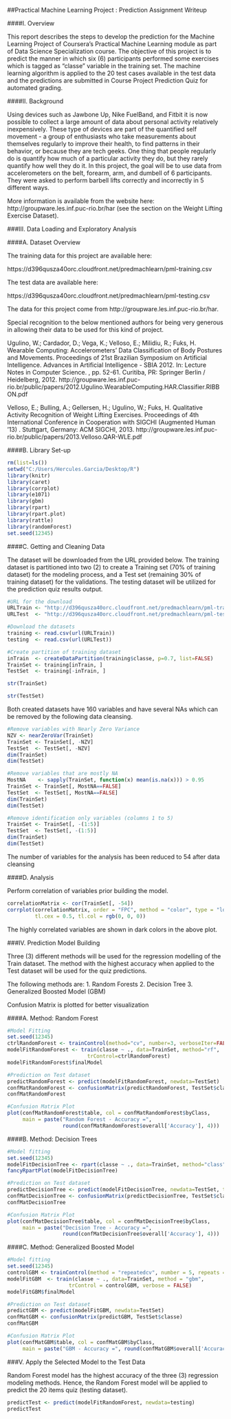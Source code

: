 ##Practical Machine Learning Project : Prediction Assignment Writeup


####I. Overview

This report describes the steps to develop the prediction for the Machine Learning Project of Coursera's Practical Machine Learning module as part of Data Science Specialization course. The objective of this project is to predict the manner in which six (6) participants performed some exercises which is tagged as "classe" variable in the training set. The machine learning algorithm is applied to the 20 test cases available in the test data and the predictions are submitted in Course Project Prediction Quiz for automated grading.

####II. Background

Using devices such as Jawbone Up, Nike FuelBand, and Fitbit it is now possible to collect a large amount of data about personal activity relatively inexpensively. These type of devices are part of the quantified self movement - a group of enthusiasts who take measurements about themselves regularly to improve their health, to find patterns in their behavior, or because they are tech geeks. One thing that people regularly do is quantify how much of a particular activity they do, but they rarely quantify how well they do it. In this project, the goal will be to use data from accelerometers on the belt, forearm, arm, and dumbell of 6 participants. They were asked to perform barbell lifts correctly and incorrectly in 5 different ways. 

More information is available from the website here: http://groupware.les.inf.puc-rio.br/har (see the section on the Weight Lifting Exercise Dataset).


###III. Data Loading and Exploratory Analysis

####A. Dataset Overview

The training data for this project are available here:

https://d396qusza40orc.cloudfront.net/predmachlearn/pml-training.csv

The test data are available here:

https://d396qusza40orc.cloudfront.net/predmachlearn/pml-testing.csv

The data for this project come from http://groupware.les.inf.puc-rio.br/har.

Special recognition to the below mentioned authors for being very generous in allowing their data to be used for this kind of project.

Ugulino, W.; Cardador, D.; Vega, K.; Velloso, E.; Milidiu, R.; Fuks, H. Wearable Computing: Accelerometers' Data Classification of Body Postures and Movements. Proceedings of 21st Brazilian Symposium on Artificial Intelligence. Advances in Artificial Intelligence - SBIA 2012. In: Lecture Notes in Computer Science. , pp. 52-61. Curitiba, PR: Springer Berlin / Heidelberg, 2012.
http://groupware.les.inf.puc-rio.br/public/papers/2012.Ugulino.WearableComputing.HAR.Classifier.RIBBON.pdf

Velloso, E.; Bulling, A.; Gellersen, H.; Ugulino, W.; Fuks, H. Qualitative Activity Recognition of Weight Lifting Exercises. Proceedings of 4th International Conference in Cooperation with SIGCHI (Augmented Human '13) . Stuttgart, Germany: ACM SIGCHI, 2013.
http://groupware.les.inf.puc-rio.br/public/papers/2013.Velloso.QAR-WLE.pdf


####B. Library Set-up

```{r}
rm(list=ls())
setwd("C:/Users/Hercules.Garcia/Desktop/R")
library(knitr)
library(caret)
library(corrplot)
library(e1071)
library(gbm)
library(rpart)
library(rpart.plot)
library(rattle)
library(randomForest)
set.seed(12345)
```


####C. Getting and Cleaning Data

The dataset will be downloaded from the URL provided below. The training dataset is partitioned into two (2) to create a Training set (70% of training dataset) for the modeling process, and a Test set (remaining 30% of training dataset) for the validations. The testing dataset will be utilized for the prediction quiz results output.

```{r}
#URL for the download
URLTrain <- "http://d396qusza40orc.cloudfront.net/predmachlearn/pml-training.csv"
URLTest  <- "http://d396qusza40orc.cloudfront.net/predmachlearn/pml-testing.csv"

#Download the datasets
training <- read.csv(url(URLTrain))
testing  <- read.csv(url(URLTest))

#Create partition of training dataset 
inTrain  <- createDataPartition(training$classe, p=0.7, list=FALSE)
TrainSet <- training[inTrain, ]
TestSet  <- training[-inTrain, ]
```

```{r}
str(TrainSet)
```

```{r}
str(TestSet)
```

Both created datasets have 160 variables and have several NAs which can be removed by the following data cleansing.

```{r}
#Remove variables with Nearly Zero Variance
NZV <- nearZeroVar(TrainSet)
TrainSet <- TrainSet[, -NZV]
TestSet  <- TestSet[, -NZV]
dim(TrainSet)
dim(TestSet)
```

```{r}
#Remove variables that are mostly NA
MostNA    <- sapply(TrainSet, function(x) mean(is.na(x))) > 0.95
TrainSet <- TrainSet[, MostNA==FALSE]
TestSet  <- TestSet[, MostNA==FALSE]
dim(TrainSet)
dim(TestSet)
```


```{r}
#Remove identification only variables (columns 1 to 5)
TrainSet <- TrainSet[, -(1:5)]
TestSet  <- TestSet[, -(1:5)]
dim(TrainSet)
dim(TestSet)
```


The number of variables for the analysis has been reduced to 54 after data cleansing 

####D. Analysis

Perform correlation of variables prior building the model.

```{r}
correlationMatrix <- cor(TrainSet[, -54])
corrplot(correlationMatrix, order = "FPC", method = "color", type = "lower", 
         tl.cex = 0.5, tl.col = rgb(0, 0, 0))
```

The highly correlated variables are shown in dark colors in the above plot.

###IV. Prediction Model Building

Three (3) different methods will be used for the regression modelling of the Train dataset. The method with the highest accuracy when applied to the Test dataset will be used for the quiz predictions. 

The following methods are: 
1. Random Forests
2. Decision Tree
3. Generalized Boosted Model (GBM)

Confusion Matrix is plotted for better visualization

####A. Method: Random Forest

```{r}
#Model Fitting
set.seed(12345)
ctrlRandomForest <- trainControl(method="cv", number=3, verboseIter=FALSE)
modelFitRandomForest <- train(classe ~ ., data=TrainSet, method="rf",
                          trControl=ctrlRandomForest)
modelFitRandomForest$finalModel
```

```{r}
#Prediction on Test dataset
predictRandomForest <- predict(modelFitRandomForest, newdata=TestSet)
confMatRandomForest <- confusionMatrix(predictRandomForest, TestSet$classe)
confMatRandomForest
```

```{r}
#Confusion Matrix Plot
plot(confMatRandomForest$table, col = confMatRandomForest$byClass, 
     main = paste("Random Forest - Accuracy =",
                  round(confMatRandomForest$overall['Accuracy'], 4)))
```

####B. Method: Decision Trees

```{r}
#Model fitting
set.seed(12345)
modelFitDecisionTree <- rpart(classe ~ ., data=TrainSet, method="class")
fancyRpartPlot(modelFitDecisionTree)
```

```{r}
#Prediction on Test dataset
predictDecisionTree <- predict(modelFitDecisionTree, newdata=TestSet, type="class")
confMatDecisionTree <- confusionMatrix(predictDecisionTree, TestSet$classe)
confMatDecisionTree
```

```{r}
#Confusion Matrix Plot
plot(confMatDecisionTree$table, col = confMatDecisionTree$byClass, 
     main = paste("Decision Tree - Accuracy =",
                  round(confMatDecisionTree$overall['Accuracy'], 4)))
```

####C. Method: Generalized Boosted Model

```{r}
#Model fitting
set.seed(12345)
controlGBM <- trainControl(method = "repeatedcv", number = 5, repeats = 1)
modelFitGBM  <- train(classe ~ ., data=TrainSet, method = "gbm",
                    trControl = controlGBM, verbose = FALSE)
modelFitGBM$finalModel
```

```{r}
#Prediction on Test dataset
predictGBM <- predict(modelFitGBM, newdata=TestSet)
confMatGBM <- confusionMatrix(predictGBM, TestSet$classe)
confMatGBM
```

```{r}
#Confusion Matrix Plot
plot(confMatGBM$table, col = confMatGBM$byClass, 
     main = paste("GBM - Accuracy =", round(confMatGBM$overall['Accuracy'], 4)))
```


###V. Apply the Selected Model to the Test Data

Random Forest model has the highest accuracy of the three (3) regression modeling methods. Hence, the Random Forest model will be applied to predict the 20 items quiz (testing dataset).

```{r}
predictTest <- predict(modelFitRandomForest, newdata=testing)
predictTest
```

